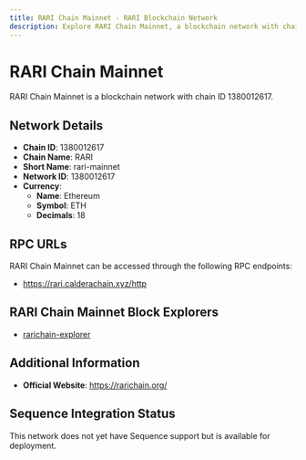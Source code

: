 ```yaml
--- 
title: RARI Chain Mainnet - RARI Blockchain Network
description: Explore RARI Chain Mainnet, a blockchain network with chain ID 1380012617. Learn about its native currency, Ethereum, and how to interact with the network.
---
```


# RARI Chain Mainnet

RARI Chain Mainnet is a blockchain network with chain ID 1380012617.

## Network Details

- **Chain ID**: 1380012617
- **Chain Name**: RARI
- **Short Name**: rari-mainnet
- **Network ID**: 1380012617
- **Currency**: 
  - **Name**: Ethereum
  - **Symbol**: ETH
  - **Decimals**: 18

## RPC URLs

RARI Chain Mainnet can be accessed through the following RPC endpoints:

- https://rari.calderachain.xyz/http

## RARI Chain Mainnet Block Explorers

- [rarichain-explorer](https://mainnet.explorer.rarichain.org)

## Additional Information

- **Official Website**: https://rarichain.org/

## Sequence Integration Status

This network does not yet have Sequence support but is available for deployment.
